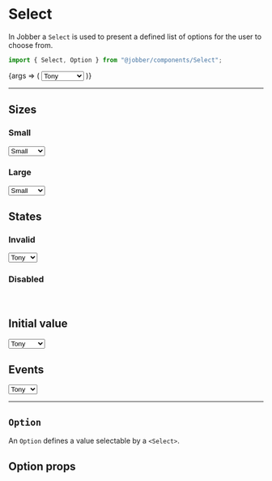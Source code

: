 
<Meta title="Components/Select" component={Select} />

# Select

In Jobber a `Select` is used to present a defined list of options for the user
to choose from.

```ts
import { Select, Option } from "@jobber/components/Select";
```

<Canvas>
  <Story
    name="Select"
    args={{
      placeholder: "My best friend",
    }}
  >
    {args => (
      <Select {...args}>
        <Option value="tony">Tony</Option>
        <Option value="quincy">Quincy</Option>
        <Option value="peppa">Peppa Pig</Option>
      </Select>
    )}
  </Story>
</Canvas>

<ArgsTable of={Select} story="Select" />

---

## Sizes

### Small

<Canvas>
  <Select size="small">
    <Option value="">Small</Option>
    <Option value="sad" disabled>
      Tony
    </Option>
    <Option value="old">Steve</Option>
    <Option value="splat">Natasha</Option>
  </Select>
</Canvas>

### Large

<Canvas>
  <Select size="large">
    <Option value="">Small</Option>
    <Option value="sad" disabled>
      Tony
    </Option>
    <Option value="old">Steve</Option>
    <Option value="splat">Natasha</Option>
  </Select>
</Canvas>

## States

### Invalid

<Canvas>
  <Select size="large" invalid={true}>
    <Option value="sad">Tony</Option>
    <Option value="old">Steve</Option>
  </Select>
</Canvas>

### Disabled

<Canvas>
  <Select size="large" disabled={true}>
    <Option value="sad">Tony</Option>
    <Option value="old">Steve</Option>
  </Select>
</Canvas>

## Initial value

<Canvas>
  <Select defaultValue="yoink">
    <Option value="sad">Tony</Option>
    <Option value="old">Steve</Option>
    <Option value="splat">Natasha</Option>
    <Option value="yoink">Vision</Option>
  </Select>
</Canvas>

## Events

<Canvas>
  <Select onChange={x => console.log(x)}>
    <Option value="sad">Tony</Option>
    <Option value="old">Steve</Option>
  </Select>
</Canvas>

---

## `Option`

An `Option` defines a value selectable by a `<Select>`.

## Option props

<ArgsTable of={Option} />
